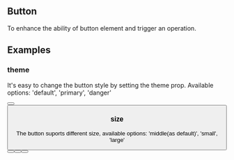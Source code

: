 

<Meta title="Components/Gereral/Button" component={Button} />

## Button

To enhance the ability of button element and trigger an operation.

## Examples

### theme

It's easy to change the button style by setting the theme prop. Available options: 'default', 'primary', 'danger'

<Canvas>
  <Story name="theme">
    <Button label="default" />
    <Divider mode="vertical" />
    <Button label="primary" btnType="primary" />
  </Story>
</Canvas>

### size

The button suports different size, available options: 'middle(as default)', 'small', 'large'

<Canvas>
  <Story name="size">
    <Button label="small" size="small"  />
    <Divider mode="vertical" />
    <Button label="middle" size="middle"  />
    <Divider mode="vertical" />
    <Button label="large" size="large"  />
  </Story>
</Canvas>

<ButtonApi />


